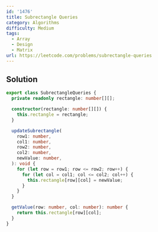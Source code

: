 ```yaml
---
id: '1476'
title: Subrectangle Queries
category: Algorithms
difficulty: Medium
tags:
  - Array
  - Design
  - Matrix
url: https://leetcode.com/problems/subrectangle-queries
---
```


## Solution

```typescript filename="solution.ts" copy
export class SubrectangleQueries {
  private readonly rectangle: number[][];

  constructor(rectangle: number[][]) {
    this.rectangle = rectangle;
  }

  updateSubrectangle(
    row1: number,
    col1: number,
    row2: number,
    col2: number,
    newValue: number,
  ): void {
    for (let row = row1; row <= row2; row++) {
      for (let col = col1; col <= col2; col++) {
        this.rectangle[row][col] = newValue;
      }
    }
  }

  getValue(row: number, col: number): number {
    return this.rectangle[row][col];
  }
}
```
